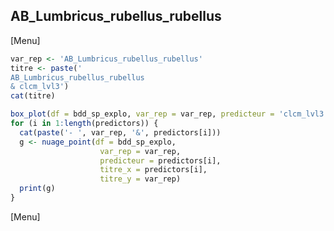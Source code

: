 ##  AB_Lumbricus_rubellus_rubellus
[Menu]
```r
var_rep <- 'AB_Lumbricus_rubellus_rubellus'
titre <- paste('
AB_Lumbricus_rubellus_rubellus
& clcm_lvl3')
cat(titre)

box_plot(df = bdd_sp_explo, var_rep = var_rep, predicteur = 'clcm_lvl3', titre_x = 'clcm_lvl3', titre_y = var_rep)
for (i in 1:length(predictors)) {
  cat(paste('- ', var_rep, '&', predictors[i]))
  g <- nuage_point(df = bdd_sp_explo,
                    var_rep = var_rep,
                    predicteur = predictors[i],
                    titre_x = predictors[i],
                    titre_y = var_rep)
  print(g)
}
```
[Menu] 



